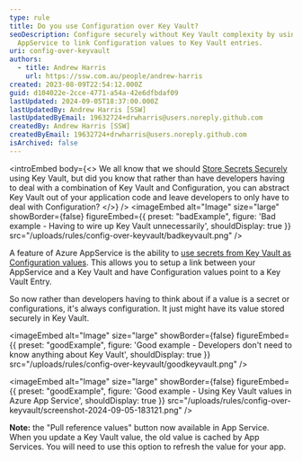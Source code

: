```yaml
---
type: rule
title: Do you use Configuration over Key Vault?
seoDescription: Configure securely without Key Vault complexity by using Azure
  AppService to link Configuration values to Key Vault entries.
uri: config-over-keyvault
authors:
  - title: Andrew Harris
    url: https://ssw.com.au/people/andrew-harris
created: 2023-08-09T22:54:12.000Z
guid: d104022e-2cce-4771-a54a-42e6dfbdaf09
lastUpdated: 2024-09-05T18:37:00.000Z
lastUpdatedBy: Andrew Harris [SSW]
lastUpdatedByEmail: 19632724+drwharris@users.noreply.github.com
createdBy: Andrew Harris [SSW]
createdByEmail: 19632724+drwharris@users.noreply.github.com
isArchived: false
---
```

<introEmbed
  body={<>
We all know that we should [Store Secrets Securely](/store-your-secrets-securely) using Key Vault, but did you know that rather than have developers having to deal with a combination of Key Vault and Configuration, you can abstract Key Vault out of your application code and leave developers to only have to deal with Configuration?
  </>}
/>
<imageEmbed
  alt="Image"
  size="large"
  showBorder={false}
  figureEmbed={{
    preset: "badExample",
    figure: 'Bad example - Having to wire up Key Vault unnecessarily',
    shouldDisplay: true
  }}
  src="/uploads/rules/config-over-keyvault/badkeyvault.png"
/>

A feature of Azure AppService is the ability to [use secrets from Key Vault as Configuration values](https://learn.microsoft.com/en-us/azure/app-service/app-service-key-vault-references?WT.mc_id=AZ-MVP-33518). This allows you to setup a link between your AppService and a Key Vault and have Configuration values point to a Key Vault Entry.

So now rather than developers having to think about if a value is a secret or configurations, it's always configuration. It just might have its value stored securely in Key Vault.

<imageEmbed
  alt="Image"
  size="large"
  showBorder={false}
  figureEmbed={{
    preset: "goodExample",
    figure: 'Good example - Developers don\'t need to know anything about Key Vault',
    shouldDisplay: true
  }}
  src="/uploads/rules/config-over-keyvault/goodkeyvault.png"
/>

<imageEmbed
  alt="Image"
  size="large"
  showBorder={false}
  figureEmbed={{
    preset: "goodExample",
    figure: 'Good example -  Using Key Vault values in Azure App Service',
    shouldDisplay: true
  }}
  src="/uploads/rules/config-over-keyvault/screenshot-2024-09-05-183121.png"
/>

**Note:** the "Pull reference values" button now available in App Service. When you update a Key Vault value, the old value is cached by App Services. You will need to use this option to refresh the value for your app.
